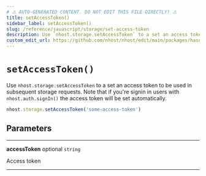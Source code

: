 ```yaml
---
# ⚠️ AUTO-GENERATED CONTENT. DO NOT EDIT THIS FILE DIRECTLY! ⚠️
title: setAccessToken()
sidebar_label: setAccessToken()
slug: /reference/javascript/storage/set-access-token
description: Use `nhost.storage.setAccessToken` to a set an access token to be used in subsequent storage requests. Note that if you're signin in users with `nhost.auth.signIn()` the access token will be set automatically.
custom_edit_url: https://github.com/nhost/nhost/edit/main/packages/hasura-storage-js/src/packages/hasura-storage-js/src/hasura-storage-client.ts#L186
---
```


# `setAccessToken()`

Use `nhost.storage.setAccessToken` to a set an access token to be used in subsequent storage requests. Note that if you're signin in users with `nhost.auth.signIn()` the access token will be set automatically.

```ts
nhost.storage.setAccessToken('some-access-token')
```

## Parameters

---

**<span className="parameter-name">accessToken</span>** <span className="optional-status">optional</span> `string`

Access token

---
